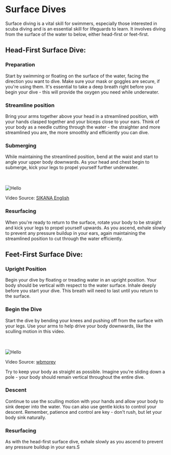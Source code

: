 
# Surface Dives


Surface diving is a vital skill for swimmers, especially those interested in scuba diving and is an essential skill for lifeguards to learn. It involves diving from the surface of the water to below, either head-first or feet-first.

## Head-First Surface Dive:

### Preparation
Start by swimming or floating on the surface of the water, facing the direction you want to dive. Make sure your mask or goggles are secure, if you're using them. It's essential to take a deep breath right before you begin your dive - this will provide the oxygen you need while underwater.

### Streamline position
Bring your arms together above your head in a streamlined position, with your hands clasped together and your biceps close to your ears. Think of your body as a needle cutting through the water - the straighter and more streamlined you are, the more smoothly and efficiently you can dive.

### Submerging
While maintaining the streamlined position, bend at the waist and start to angle your upper body downwards. As your head and chest begin to submerge, kick your legs to propel yourself further underwater.

<br></br>
<Image src="/images/headsurface.gif" alt="Hello" width={500} height={500} />

Video Source: [SIKANA English](https://www.youtube.com/watch?v=rS9WUksOEec)

### Resurfacing
When you're ready to return to the surface, rotate your body to be straight and kick your legs to propel yourself upwards. As you ascend, exhale slowly to prevent any pressure buildup in your ears, again maintaining the streamlined position to cut through the water efficiently.

## Feet-First Surface Dive:

### Upright Position
Begin your dive by floating or treading water in an upright position. Your body should be vertical with respect to the water surface. Inhale deeply before you start your dive. This breath will need to last until you return to the surface.

### Begin the Dive 
Start the dive by bending your knees and pushing off from the surface with your legs. Use your arms to help drive your body downwards, like the sculling motion in this video.

<br></br>
<Image src="/images/footsurface.gif" alt="Hello" width={500} height={500} />

Video Source: [wbmorey](https://www.youtube.com/watch?v=4GKD_kkXhtc)

Try to keep your body as straight as possible. Imagine you're sliding down a pole - your body should remain vertical throughout the entire dive.

### Descent
Continue to use the sculling motion with your hands and allow your body to sink deeper into the water. You can also use gentle kicks to control your descent. Remember, patience and control are key - don't rush, but let your body sink naturally.

### Resurfacing
As with the head-first surface dive, exhale slowly as you ascend to prevent any pressure buildup in your ears.S